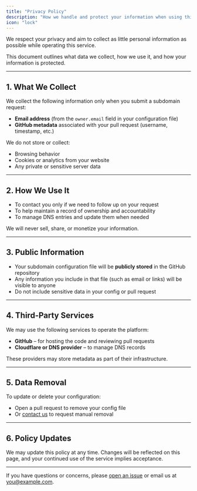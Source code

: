 ```yaml
---
title: "Privacy Policy"
description: "How we handle and protect your information when using this service."
icon: "lock"
---
```



We respect your privacy and aim to collect as little personal information as possible while operating this service.

This document outlines what data we collect, how we use it, and how your information is protected.

---

## 1. What We Collect

We collect the following information only when you submit a subdomain request:

- **Email address** (from the `owner.email` field in your configuration file)
- **GitHub metadata** associated with your pull request (username, timestamp, etc.)

We do not store or collect:

- Browsing behavior
- Cookies or analytics from your website
- Any private or sensitive server data

---

## 2. How We Use It

- To contact you only if we need to follow up on your request
- To help maintain a record of ownership and accountability
- To manage DNS entries and update them when needed

We will never sell, share, or monetize your information.

---

## 3. Public Information

- Your subdomain configuration file will be **publicly stored** in the GitHub repository
- Any information you include in that file (such as email or links) will be visible to anyone
- Do not include sensitive data in your config or pull request

---

## 4. Third-Party Services

We may use the following services to operate the platform:

- **GitHub** – for hosting the code and reviewing pull requests
- **Cloudflare or DNS provider** – to manage DNS records

These providers may store metadata as part of their infrastructure.

---

## 5. Data Removal

To update or delete your configuration:

- Open a pull request to remove your config file
- Or [contact us](mailto:you@example.com) to request manual removal

---

## 6. Policy Updates

We may update this policy at any time. Changes will be reflected on this page, and your continued use of the service implies acceptance.

---

If you have questions or concerns, please [open an issue](https://github.com/yourorg/register/issues) or email us at [you@example.com](mailto:you@example.com).

